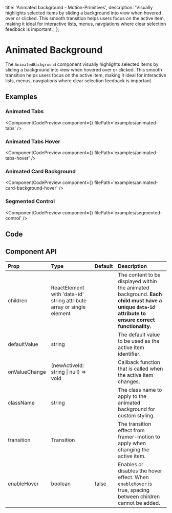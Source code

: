   title: 'Animated background - Motion-Primitives',
  description:
    'Visually highlights selected items by sliding a background into view when hovered over or clicked. This smooth transition helps users focus on the active item, making it ideal for interactive lists, menus, navgiations where clear selection feedback is important.',
};


# Animated Background

The `AnimatedBackground` component visually highlights selected items by sliding a background into view when hovered over or clicked. This smooth transition helps users focus on the active item, making it ideal for interactive lists, menus, navgiations where clear selection feedback is important.

## Examples

### Animated Tabs

<ComponentCodePreview
  component={<AnimatedTabs />}
  filePath='examples/animated-tabs'
/>

### Animated Tabs Hover

<ComponentCodePreview
  component={<AnimatedTabsHover />}
  filePath='examples/animated-tabs-hover'
/>

### Animated Card Background

<ComponentCodePreview
  component={<AnimatedCardBackgroundHover />}
  filePath='examples/animated-card-background-hover'
/>

### Segmented Control

<ComponentCodePreview
  component={<SegmentedControl />}
  filePath='examples/segmented-control'
/>

## Code

<CodeBlock filePath='components/core/animated-background.tsx' />

## Component API

| Prop          | Type                                                                 | Default | Description                                                                                                                                        |
| :------------ | :------------------------------------------------------------------- | :------ | :------------------------------------------------------------------------------------------------------------------------------------------------- |
| children      | ReactElement with 'data-id' string attribute array or single element |         | The content to be displayed within the animated background. **Each child must have a unique `data-id` attribute to ensure correct functionality.** |
| defaultValue  | string                                                               |         | The default value to be used as the active item identifier.                                                                                        |
| onValueChange | (newActiveId: string \| null) => void                                |         | Callback function that is called when the active item changes.                                                                                     |
| className     | string                                                               |         | The class name to apply to the animated background for custom styling.                                                                             |
| transition    | Transition                                                           |         | The transition effect from framer-motion to apply when changing the active item.                                                                   |
| enableHover   | boolean                                                              | false   | Enables or disables the hover effect. When `enableHover` is true, spacing between children cannot be added.                                        |
